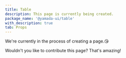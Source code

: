 ```yaml
---
title: Table
description: This page is currently being created.
package_name: '@yamada-ui/table'
with_description: true
tab: Props
---
```


We're currently in the process of creating a page.😘

Wouldn't you like to contribute this page? That's amazing!
